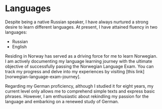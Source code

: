 # Languages

Despite being a native Russian speaker, I have always nurtured a strong desire
to learn different languages. At present, I have attained fluency in two
languages:

- Russian
- English

Residing in Norway has served as a driving force for me to learn Norwegian. I am
actively documenting my language learning journey with the ultimate objective of
successfully passing the Norwegian Language Exam. You can track my progress and
delve into my experiences by visiting [this link][norwegian-language-exam-journey].

Regarding my German proficiency, although I studied it for eight years, my
current level only allows me to comprehend simple texts and express basic
phrases. However, I am enthusiastic about rekindling my passion for the language
and embarking on a renewed study of German.
